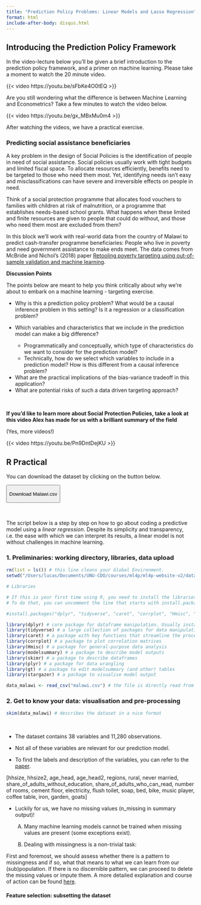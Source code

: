```yaml
---
title: "Prediction Policy Problems: Linear Models and Lasso Regression"
format: html
include-after-body: disqus.html
---
```


## Introducing the Prediction Policy Framework

In the video-lecture below you'll be given a brief introduction to the prediction policy framework, and a primer on machine learning. Please take a moment to watch the 20 minute video.

{{< video https://youtu.be/sFbKe4O0tEQ >}}

Are you still wondering what the difference is between Machine Learning and Econometrics? Take a few minutes to watch the video below.

{{< video https://youtu.be/gx_MBxMu0m4 >}}

After watching the videos, we have a practical exercise.

### Predicting social assistance beneficiaries

A key problem in the design of Social Policies is the identification of people in need of social assistance. Social policies usually work with tight budgets and limited fiscal space. To allocate resources efficiently, benefits need to be targeted to those who need them most. Yet, identifying needs isn’t easy and misclassifications can have severe and irreversible effects on people in need.

Think of a social protection programme that allocates food vouchers to families with children at risk of malnutrition, or a programme that establishes needs-based school grants. What happens when these limited and finite resources are given to people that could do without, and those who need them most are excluded from them?

In this block we'll work with real-world data from the country of Malawi to predict cash-transfer programme beneficiaries: People who live in poverty and need government assistance to make ends meet. The data comes from McBride and Nichol's (2018) paper [Retooling poverty targeting using out-of-sample validation and machine learning](https://elibrary.worldbank.org/doi/abs/10.1093/wber/lhw056).

**Discussion Points**

The points below are meant to help you think critically about why we're about to embark on a machine learning - targeting exercise. <br>

<ul>

<li>Why is this a prediction policy problem? What would be a causal inference problem in this setting? Is it a regression or a classification problem?</li>

<li>

Which variables and characteristics that we include in the prediction model can make a big difference?

<ul>

<li>Programmatically and conceptually, which type of characteristics do we want to consider for the prediction model?</li>

<li>Technically, how do we select which variables to include in a prediction model? How is this different from a causal inference problem?</li>

</ul>

</li>

<li>What are the practical implications of the bias-variance tradeoff in this application?</li>

<li>What are potential risks of such a data driven targeting approach?</li>

</ul>

<br>

**If you'd like to learn more about Social Protection Policies, take a look at this video Alex has made for us with a brilliant summary of the field**

(Yes, more videos!)

{{< video https://youtu.be/Pn9DntDejKU >}}

## R Practical

You can download the dataset by clicking on the button below.

<button type="button" class="btn btn-primary" download="https://github.com/michelleg06/Machine-Learning-for-Public-Policy/blob/main/malawi.csv">

Download Malawi.csv

</button>

<br>

The script below is a step by step on how to go about coding a predictive model using a *linear regression*. Despite its simplicity and transparency, i.e. the ease with which we can interpret its results, a linear model is not without challenges in machine learning.

### 1. Preliminaries: working directory, libraries, data upload

```r
rm(list = ls()) # this line cleans your Global Environment.
setwd("/Users/lucas/Documents/UNU-CDO/courses/ml4p/ml4p-website-v2/data") # set your working directory

# Libraries

# If this is your first time using R, you need to install the libraries before loading them. 
# To do that, you can uncomment the line that starts with install.packages(...) by removing the # symbol.    

#install.packages("dplyr", "tidyverse", "caret", "corrplot", "Hmisc", "modelsummary", "plyr", "gt", "stargazer", elasticnet")

library(dplyr) # core package for dataframe manipulation. Usually installed and loaded with the tidyverse, but sometimes needs to be loaded in conjunction to avoid warnings.
library(tidyverse) # a large collection of packages for data manipulation and visualisation.  
library(caret) # a package with key functions that streamline the process for predictive modelling 
library(corrplot) # a package to plot correlation matrices
library(Hmisc) # a package for general-purpose data analysis 
library(modelsummary) # a package to describe model outputs
library(skimr) # a package to describe dataframes
library(plyr) # a package for data wrangling
library(gt) # a package to edit modelsummary (and other) tables
library(stargazer) # a package to visualise model output

data_malawi <- read_csv("malawi.csv") # the file is directly read from the working directory/folder previously set

```

### 2. Get to know your data: visualisation and pre-processing

```r

skim(data_malawi) # describes the dataset in a nice format 
```
<br>

- The dataset contains 38 variables and 11,280 observations.

- Not all of these variables are relevant for our prediction model.

- To find the labels and description of the variables, you can refer to the [paper](https://academic.oup.com/wber/article-abstract/32/3/531/2447896). 
<br>


[hhsize, hhsize2, age_head, age_head2, regions, rural, never married, share_of_adults_without_education, share_of_adults_who_can_read, number of rooms, cement floor, electricity, flush toilet, soap, bed, bike, music player, coffee table, iron, garden, goats]


- Luckily for us, we have no missing values (n_missing in summary output)!

    A) Many machine learning models cannot be trained when missing values are present (some exceptions exist).

    B) Dealing with missingness is a non-trivial task: 
    
First and foremost, we should assess whether there is a pattern to missingness and if so, 
what that means to what we can learn from our (sub)population. If there is no discernible pattern, 
we can proceed to delete the missing values or impute them. A more detailed explanation and course of action
can be found [here](https://stefvanbuuren.name/fimd/sec-MCAR.html).

#### Feature selection: subsetting the dataset
